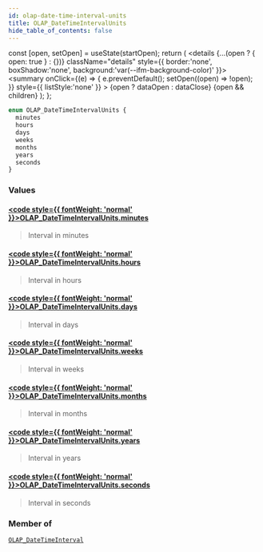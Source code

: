 ```yaml
---
id: olap-date-time-interval-units
title: OLAP_DateTimeIntervalUnits
hide_table_of_contents: false
---
```







  const [open, setOpen] = useState(startOpen);
  return (
    <details {...(open ? { open: true } : {})} className="details" style={{ border:'none', boxShadow:'none', background:'var(--ifm-background-color)' }}>
      <summary
        onClick={(e) => {
          e.preventDefault();
          setOpen((open) => !open);
        }}
        style={{ listStyle:'none' }}
      >
      {open ? dataOpen : dataClose}
      </summary>
      {open && children}
    </details>
  );
};







```graphql
enum OLAP_DateTimeIntervalUnits {
  minutes
  hours
  days
  weeks
  months
  years
  seconds
}
```




### Values

#### [<code style={{ fontWeight: 'normal' }}>OLAP_DateTimeIntervalUnits.<b>minutes</b></code>](#) 
> Interval in minutes
> 

#### [<code style={{ fontWeight: 'normal' }}>OLAP_DateTimeIntervalUnits.<b>hours</b></code>](#) 
> Interval in hours
> 

#### [<code style={{ fontWeight: 'normal' }}>OLAP_DateTimeIntervalUnits.<b>days</b></code>](#) 
> Interval in days
> 

#### [<code style={{ fontWeight: 'normal' }}>OLAP_DateTimeIntervalUnits.<b>weeks</b></code>](#) 
> Interval in weeks
> 

#### [<code style={{ fontWeight: 'normal' }}>OLAP_DateTimeIntervalUnits.<b>months</b></code>](#) 
> Interval in months
> 

#### [<code style={{ fontWeight: 'normal' }}>OLAP_DateTimeIntervalUnits.<b>years</b></code>](#) 
> Interval in years
> 

#### [<code style={{ fontWeight: 'normal' }}>OLAP_DateTimeIntervalUnits.<b>seconds</b></code>](#) 
> Interval in seconds
> 



### Member of

[`OLAP_DateTimeInterval`](/docs/graphql-reference/inputs/olap-date-time-interval)  <Badge class="secondary" text="input"/>


